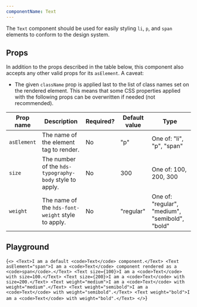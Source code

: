 ```yaml
---
componentName: Text
---
```


The `Text` component should be used for easily styling `li`, `p`, and `span` elements to conform to the design system.

## Props

In addition to the props described in the table below, this component also accepts any other valid props for its `asElement`. A caveat:

- The given `className` prop is applied last to the list of class names set on the rendered element. This means that some CSS properties applied with the following props can be overwritten if needed (not recommended).

| Prop name   | Description                                             | Required? | Default value | Type                                            |
| ----------- | ------------------------------------------------------- | --------- | ------------- | ----------------------------------------------- |
| `asElement` | The name of the element tag to render.                  | No        | "p"           | One of: "li", "p", "span"                       |
| `size`      | The number of the `hds-typography-body` style to apply. | No        | 300           | One of: 100, 200, 300                           |
| `weight`    | The name of the `hds-font-weight` style to apply.       | No        | "regular"     | One of: "regular", "medium", "semibold", "bold" |

## Playground

<LiveComponent>{`<>
  <Text>I am a default <code>Text</code> component.</Text>
  <Text asElement="span">I am a <code>Text</code> component rendered as a <code>span</code>.</Text>
  <Text size={100}>I am a <code>Text</code> with size=100.</Text>
  <Text size={200}>I am a <code>Text</code> with size=200.</Text>
  <Text weight="medium">I am a <code>Text</code> with weight="medium".</Text>
  <Text weight="semibold">I am a <code>Text</code> with weight="semibold".</Text>
  <Text weight="bold">I am a <code>Text</code> with weight="bold".</Text>
</>`}</LiveComponent>
